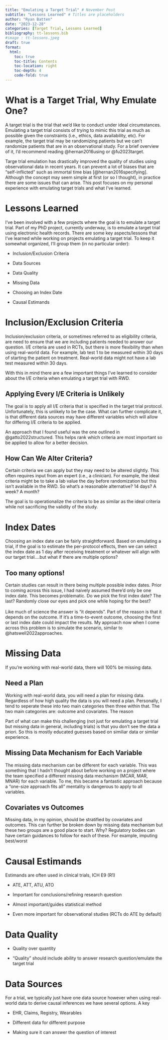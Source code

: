 ```yaml
---
title: "Emulating a Target Trial" # November Post 
subtitle: "Lessons Learned" # Titles are placeholders
author: "Ryan Batten"
date: "2023-12-28"
categories: [Target Trial, Lessons Learned]
bibliography: tt-lessons.bib
#image : tt-lessons.jpeg
draft: true
format: 
  html:
    toc: true
    toc-title: Contents
    toc-location: right
    toc-depth: 4
    code-fold: true
---
```


# What is a Target Trial, Why Emulate One?

A target trial is the trial that we'd like to conduct under ideal circumstances. Emulating a target trial consists of trying to mimic this trial as much as possible given the constraints (i.e., ethics, data availability, etc). For example, the target trial may be randomizing patients but we can't randomize patients that are in an observational study. For a brief overview of it, I'd recommend reading @hernan2016using or @fu2023target.

Targe trial emulation has drastically improved the quality of studies using observational data in recent years. It can prevent a lot of biases that are "self-inflicted" such as immortal time bias [@hernan2016specifying]. Although the concept may seem simple at first (or so I thought), in practice there are some issues that can arise. This post focuses on my personal experience with emulating target trials and what I've learned.

# Lessons Learned

I've been involved with a few projects where the goal is to emulate a target trial. Part of my PhD project, currently underway, is to emulate a target trial using electronic health records. There are some key aspects/lessons that I've learned while working on projects emulating a target trial. To keep it somewhat organized, I'll group them (in no particular order):

-   Inclusion/Exclusion Criteria

-   Data Sources

-   Data Quality

-   Missing Data

-   Choosing an Index Date

-   Causal Estimands

# Inclusion/Exclusion Criteria

Inclusion/exclusion criteria, or sometimes referred to as eligibility criteria, are need to ensure that we are including patients needed to answer our question. I/E criteria are used in RCTs, but there is more flexibility than when using real-world data. For example, lab test 1 to be measured within 30 days of starting the patient on treatment. Real-world data might not have a lab test measured within 30 days.

With this in mind there are a few important things I've learned to consider about the I/E criteria when emulating a target trial with RWD.

## Applying Every I/E Criteria is Unlikely

The goal is to apply all I/E criteria that is specified in the target trial protocol. Unfortunately, this is unlikely to be the case. What can further complicate it, is that different data sources may have different variables which will allow for differing I/E criteria to be applied.

An approach that I found useful was the one outlined in @gatto2022structured. This helps rank which criteria are most important so be applied to allow for a better decision.

## How Can We Alter Criteria?

Certain criteria we can apply but they may need to be altered slightly. This often requires input from an expert (i.e., a clinician). For example, the ideal criteria might be to take a lab value the day before randomization but this isn't available in the RWD. So what's a reasonable alternative? 14 days? A week? A month?

The goal is to operationalize the criteria to be as similar as the ideal criteria while not sacrificing the validity of the study.

# Index Dates

Choosing an index date can be fairly straightforward. Based on emulating a trial, if the goal is to estimate the per-protocol effects, then we can select the index date as 1 day after receiving treatment or whatever will align with our target trial....but what if there are multiple options?

## Too many options!

Certain studies can result in there being multiple possible index dates. Prior to coming across this issue, I had naively assumed there'd only be one index date. This becomes problematic. Do we pick the first index date? The last? Randomly close our eyes and pick one while hoping for the best?\
\
Like much of science the answer is "it depends". Part of the reason is that it depends on the outcome. If it's a time-to-event outcome, choosing the first or last index date could impact the results. My approach now when I come across this problem is to simulate the scenario, similar to @hatswell2022approaches.

# Missing Data

If you're working with real-world data, there will 100% be missing data.

## Need a Plan

Working with real-world data, you will need a plan for missing data. Regardless of how high quality the data is you will need a plan. Personally, I tend to seperate these into two main categories then three within that. The two main categories are: outcome and covariates. The reason

Part of what can make this challenging (not just for emulating a target trial but missing data in general, including trials) is that you don't see the data a priori. So this is mostly educated guesses based on similiar data or similar experience.\

## Missing Data Mechanism for Each Variable

The missing data mechanism can be different for each variable. This was something that I hadn't thought about before working on a project where the team specified a different missing data mechanism (MCAR, MAR, MNAR) for each variable. To me, this became a fantastic approach because a "one-size approach fits all" mentality is dangerous to apply to all variables.

## Covariates vs Outcomes

Missing data, in my opinion, should be stratified by covariates and outcomes. This can further be broken down by missing data mechanism but these two groups are a good place to start. Why? Regulatory bodies can have certain guidances to follow for each of these. For example, imputing best/worst

# Causal Estimands

Estimands are often used in clinical trials, ICH E9 (R1)

-   ATE, ATT, ATU, ATO

-   Important for conclusions/refining research question

-   Almost important/guides statistical method

-   Even more important for observational studies (RCTs do ATE by default)

# Data Quality

-   Quality over quantity

-   "Quality" should include ability to answer research question/emulate the target trial

# Data Sources

For a trial, we typically just have one data source however when using real-world data to derive causal inferences we have several options. A key

-   EHR, Claims, Registry, Wearables

-   Different data for different purpose

-   Making sure it can answer the question of interest

## 
